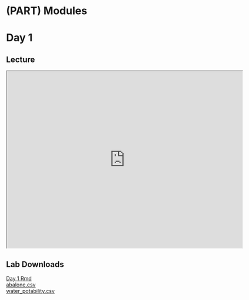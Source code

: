# (PART) Modules {-}

# Day 1

## Lecture

<!--<iframe width="640" height="360" src="YOUTUBE EMBED LINK" title="YouTube video player" frameborder="0" allow="accelerometer; autoplay; clipboard-write; encrypted-media; gyroscope; picture-in-picture; web-share" referrerpolicy="strict-origin-when-cross-origin" allowfullscreen></iframe>
-->

<iframe src="https://docs.google.com/presentation/d/1H8WYnii2Vdm5x8aA9nRKxSsFODOQRPf9/preview" width="640" height="480" allow="autoplay"></iframe>  


## Lab Downloads
[Day 1 Rmd](https://drive.google.com/file/d/1yfOvH9V7Bfv10zSSZn7YVtd-onhiR1zl/view?usp=sharing)  
[abalone.csv](https://drive.google.com/file/d/1taCATRfEQxTA0sUqw1dBgX9812DUSMZq/view?usp=drive_link)  
[water_potability.csv](https://drive.google.com/file/d/1ZOTY43EyPoNBltGedDfOdsKzq9HSA77e/view?usp=sharing)  
